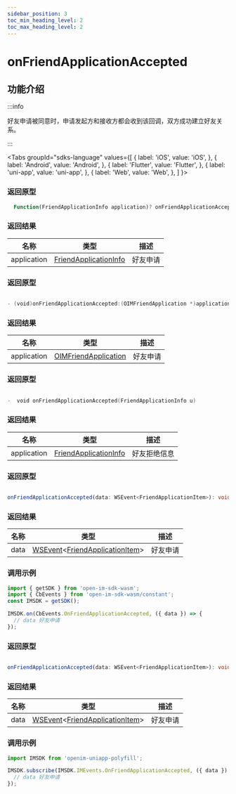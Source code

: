 ```yaml
---
sidebar_position: 3
toc_min_heading_level: 2
toc_max_heading_level: 2
---
```


# onFriendApplicationAccepted

## 功能介绍

:::info

好友申请被同意时，申请发起方和接收方都会收到该回调，双方成功建立好友关系。

:::

<Tabs
groupId="sdks-language"
values={[
{ label: 'iOS', value: 'iOS', },
{ label: 'Android', value: 'Android', },
{ label: 'Flutter', value: 'Flutter', },
{ label: 'uni-app', value: 'uni-app', },
{ label: 'Web', value: 'Web', },
]
}>

<TabItem value="Flutter">

### 返回原型

```dart showLineNumbers
  Function(FriendApplicationInfo application)? onFriendApplicationAccepted;
```

### 返回结果

| 名称        | 类型                                                                  | 描述           |
| ----------- | --------------------------------------------------------------------- | -------------- |
| application | [FriendApplicationInfo](/class/friend/friendApplication.mdx) | 好友申请 |

</TabItem>

<TabItem value="iOS">

### 返回原型

```swift showLineNumbers

- (void)onFriendApplicationAccepted:(OIMFriendApplication *)application;

```

### 返回结果

| 名称        | 类型                                                                 | 描述         |
| ----------- | -------------------------------------------------------------------- | ------------ |
| application | [OIMFriendApplication](/class/friend/friendApplication.mdx) | 好友申请 |

</TabItem>

<TabItem value="Android">

### 返回原型

```swift showLineNumbers

-  void onFriendApplicationAccepted(FriendApplicationInfo u)

```

### 返回结果

| 名称        | 类型                                                                  | 描述         |
| ----------- | --------------------------------------------------------------------- | ------------ |
| application | [FriendApplicationInfo](/class/friend/friendApplication.mdx) | 好友拒绝信息 |

</TabItem>

<TabItem value="Web">

### 返回原型

```ts showLineNumbers

onFriendApplicationAccepted(data: WSEvent<FriendApplicationItem>): void;

```

### 返回结果

| 名称 | 类型                                                                                                           | 描述     |
| ---- | -------------------------------------------------------------------------------------------------------------- | -------- |
| data | [WSEvent](/class/response.mdx)<[FriendApplicationItem](/class/friend/friendApplication.mdx)> | 好友申请 |

### 调用示例

```js showLineNumbers
import { getSDK } from 'open-im-sdk-wasm';
import { CbEvents } from 'open-im-sdk-wasm/constant';
const IMSDK = getSDK();

IMSDK.on(CbEvents.OnFriendApplicationAccepted, ({ data }) => {
  // data 好友申请
});
```

</TabItem>

<TabItem value="uni-app">

### 返回原型

```ts showLineNumbers

onFriendApplicationAccepted(data: WSEvent<FriendApplicationItem>): void;

```

### 返回结果

| 名称 | 类型                                                                                                           | 描述     |
| ---- | -------------------------------------------------------------------------------------------------------------- | -------- |
| data | [WSEvent](/class/response.mdx)<[FriendApplicationItem](/class/friend/friendApplication.mdx)> | 好友申请 |

### 调用示例

```js showLineNumbers
import IMSDK from 'openim-uniapp-polyfill';

IMSDK.subscribe(IMSDK.IMEvents.OnFriendApplicationAccepted, ({ data }) => {
  // data 好友申请
});
```

</TabItem>

</Tabs>
